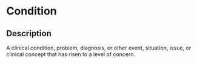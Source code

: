 # Condition
 ## Description 
 A clinical condition, problem, diagnosis, or other event, situation, issue, or clinical concept that has risen to a level of concern.